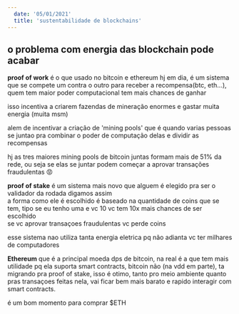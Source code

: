 ```yaml
---
  date: '05/01/2021'
  title: 'sustentabilidade de blockchains'
---
```


## o problema com energia das blockchain pode acabar

**proof of work** é o que usado no bitcoin e ethereum hj em dia,
é um sistema que se compete um contra o outro para receber a recompensa(btc, eth...),
quem tem maior poder computacional tem mais chances de ganhar

isso incentiva a criarem fazendas de mineração enormes e gastar muita energia (muita msm)

alem de incentivar a criação de 'mining pools' que é quando varias pessoas
se juntao pra combinar o poder de computação delas e dividir as recompensas

hj as tres maiores mining pools de bitcoin juntas formam mais de 51% da rede,
ou seja se elas se juntar podem começar a aprovar transações fraudulentas 😡

**proof of stake** é um sistema mais novo que alguem é elegido pra ser o validador da rodada digamos assim  
a forma como ele é escolhido é baseado na quantidade de coins que se tem,
tipo se eu tenho uma e vc 10 vc tem 10x mais chances de ser escolhido  
se vc aprovar transaçoes fraudulentas vc perde coins

esse sistema nao utiliza tanta energia eletrica pq não adianta vc ter milhares de computadores

**Ethereum** que é a principal moeda dps de bitcoin,
na real é a que tem mais utilidade pq ela suporta smart contracts, bitcoin não (na vdd em parte),
ta migrando pra proof of stake, isso é otimo, tanto pro meio ambiente quanto pras transaçoes feitas nela,
vai ficar bem mais barato e rapido interagir com smart contracts.

é um bom momento para comprar $ETH
